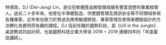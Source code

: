 林德政，DJ (Der-Jeng) Lin，是位在軟體產品開發領域擁有豐富資歷的專業經理人。過去二十多年來，他曾在半導體製造、供應鏈管理及資訊安全等不同領域參與各種專案，近年來也致力於將過去應用敏捷開發、專案管理及使用者體驗設計的方法轉化為實用而有趣的課程。DJ 目前任職於趨勢科技，是《UX in the Jungle》桌遊教具的設計師，也是趨勢科技企業大學自 2016 ~ 2019 連續四年的「年度最佳講師」。
